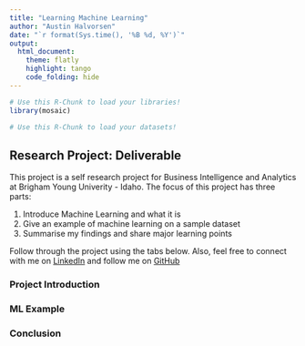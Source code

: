 ```yaml
---
title: "Learning Machine Learning"
author: "Austin Halvorsen"
date: "`r format(Sys.time(), '%B %d, %Y')`"
output: 
  html_document:
    theme: flatly
    highlight: tango
    code_folding: hide
---
```


```r
# Use this R-Chunk to load your libraries!
library(mosaic)

```

```r
# Use this R-Chunk to load your datasets!

```

## Research Project: Deliverable {.tabset .tabset-fade .tabset-pills}

This project is a self research project for Business Intelligence and Analytics at Brigham Young Univerity - Idaho. The focus of this project has three parts:

1. Introduce Machine Learning and what it is
2. Give an example of machine learning on a sample dataset
3. Summarise my findings and share major learning points

Follow through the project using the tabs below. Also, feel free to connect with me on [LinkedIn](https://www.linkedin.com/in/ahalvo/) and follow me on [GitHub](http://www.github.com/austinhal)

### Project Introduction



### ML Example


### Conclusion


